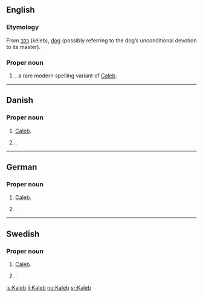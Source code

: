 ==English==

===Etymology===
From {{etyl|he}} [[כלב]] (kéleb), [[dog]] (possibly referring to the dog’s unconditional devotion to its master).

===Proper noun===
{{en-proper noun}}

# {{given name|male|from=Hebrew}}, a rare modern spelling variant of [[Caleb]].

----

==Danish==

===Proper noun===
{{infl|da|proper noun}}

# {{biblical character|lang=da}} [[Caleb]].
# {{rare|lang=da}} {{given name|male|lang=da}}.

----

==German==

===Proper noun===
{{infl|de|proper noun}}

# {{biblical character|lang=de}} [[Caleb]].
# {{rare|lang=de}} {{given name|male|lang=de}}.

----

==Swedish==

===Proper noun===
{{infl|sv|proper noun}}

# {{biblical character|lang=sv}} [[Caleb]].
# {{rare|lang=sv}} {{given name|male|lang=sv}}.

[[is:Kaleb]]
[[li:Kaleb]]
[[no:Kaleb]]
[[sr:Kaleb]]